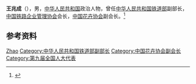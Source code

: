 '''王兆成'''（{{bd|？|}}），男，[[中华人民共和国|中华人民共和国]]政治人物，曾任[[中华人民共和国铁道部|中华人民共和国铁道部]]副部长，[[中国铁路企业管理协会|中国铁路企业管理协会]]会长，[[中国花卉协会|中国花卉协会]]副会长。<ref>{{Cite web|title=中国铁路物资总公司迎来30华诞 服务铁路争领先|url=http://www.gov.cn/gzdt/2009-08/21/content_1398239.htm|accessdate=2021-03-25|work=中国政府网|archive-date=2020-09-01|archive-url=https://web.archive.org/web/20200901063412/http://www.gov.cn/gzdt/2009-08/21/content_1398239.htm|dead-url=no}}</ref>

== 参考资料 ==
{{reflist}}

{{Authority control}}
{{DEFAULTSORT:Wang王}}
[[Category:王姓|Zhao]]
[[Category:中华人民共和国铁道部副部长|Category:中华人民共和国铁道部副部长]]
[[Category:中国花卉协会副会长|Category:中国花卉协会副会长]]
[[Category:第九届全国人大代表|Category:第九届全国人大代表]]

{{中国人物小作品}}